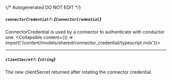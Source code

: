 {/* Autogenerated DO NOT EDIT  */}

##### `connectorCredential?`: *{`ConnectorCredential`}*
ConnectorCredential is used by a connector to authenticate with conductor one.
<Collapsible content={() => import('/content/models/shared/connector_credential/typescript.mdx')}>
</Collapsible>

---
##### `clientSecret?`: *{`string`}*
The new clientSecret returned after rotating the connector credential.

